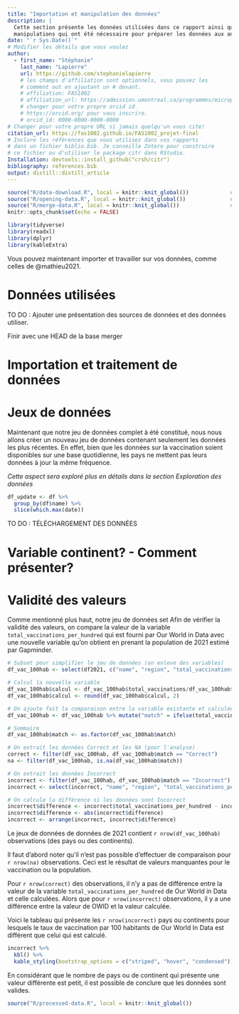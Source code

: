 ```yaml
---
title: "Importation et manipulation des données"
description: | 
  Cette section présente les données utilisées dans ce rapport ainsi que les 
  manipulations qui ont été nécessaire pour préparer les données aux analyses
date: "`r Sys.Date()`"
# Modifier les détails que vous voulez
author:
  - first_name: "Stéphanie"
    last_name: "Lapierre"
    url: https://github.com/stephanielapierre
    # les champs d'affiliation sont optionnels, vous pouvez les
    # comment out en ajoutant un # devant.
    # affiliation: FAS1002
    # affiliation_url: https://admission.umontreal.ca/programmes/microprogramme-de-1er-cycle-en-analyse-des-megadonnees-en-sciences-humaines-et-sociales/structure-du-programme/
    # changer pour votre propre orcid id
    # https://orcid.org/ pour vous inscrire.
    # orcid_id: 0000-0000-0000-0000
# Changer pour votre propre URL si jamais quelqu'un vous cite!
citation_url: https://fas1002.github.io/FAS1002_projet-final
# Inclure les références que vous utilisez dans vos rapports
# dans un fichier biblio.bib. Je conseille Zotero pour construire
# ce fichier ou d'utiliser le package citr dans RStudio.
Installation: devtools::install_github("crsh/citr")
bibliography: references.bib
output: distill::distill_article
---
```


```r
source("R/data-download.R", local = knitr::knit_global())             # Script pour le téléchargement des données
source("R/opening-data.R", local = knitr::knit_global())              # Script pour l'ouverture et le traitement des données
source("R/merge-data.R", local = knitr::knit_global())                # Script pour la fusion des données
knitr::opts_chunk$set(echo = FALSE)
```

```r
library(tidyverse)
library(readxl)
library(dplyr)
library(kableExtra)
```

Vous pouvez maintenant importer et travailler sur vos données, comme celles de @mathieu2021.

# Données utilisées
TO DO : Ajouter une présentation des sources de données et des données utiliser.

Finir avec une HEAD de la base merger


# Importation et traitement de données



# Jeux de données

Maintenant que notre jeu de données complet à été constitué, nous nous allons
créer un nouveau jeu de données contenant seulement les données les plus récentes. 
En effet, bien que les données sur la vaccination soient disponibles sur une base 
quotidienne, les pays ne mettent pas leurs données à jour la même fréquence. 

*Cette aspect sera exploré plus en détails dans la section Exploration des données *
  
```r
df_update <- df %>% 
  group_by(df$name) %>%
  slice(which.max(date))
```

TO DO : TÉLÉCHARGEMENT DES DONNÉES


# Variable continent? - Comment présenter?

# Validité des valeurs
Comme mentionné plus haut, notre jeu de données set Afin de vérifier la validité des valeurs, on compare la valeur de la variable `total_vaccinations_per_hundred` qui est fourni par Our World in Data avec une nouvelle variable qu'on obtient en prenant la population de 2021 estimé par Gapminder.

```r
# Subset pour simplifier le jeu de données (on enleve des variables)
df_vac_100hab <- select(df2021, c("name", "region", "total_vaccinations_per_hundred", "total_vaccinations", "population"))

# Calcul la nouvelle variable
df_vac_100hab$calcul <- df_vac_100hab$total_vaccinations/df_vac_100hab$population*100     # Calcul la variable
df_vac_100hab$calcul <- round(df_vac_100hab$calcul, 2)                  # Arrondie pour garder 2 décimales

# On ajoute fait la comparaison entre la variable existante et calculée
df_vac_100hab <- df_vac_100hab %>% mutate("match" = ifelse(total_vaccinations_per_hundred == calcul, "Correct","Incorrect"))

# Sommaire
df_vac_100hab$match <- as.factor(df_vac_100hab$match)

# On extrait les données Correct et les NA (pour l'analyse)
correct <- filter(df_vac_100hab, df_vac_100hab$match == "Correct")
na <- filter(df_vac_100hab, is.na(df_vac_100hab$match))

# On extrait les données Incorrect
incorrect <- filter(df_vac_100hab, df_vac_100hab$match == "Incorrect")
incorrect <- select(incorrect, "name", "region", "total_vaccinations_per_hundred", "calcul")

# On calcule la différence si les données sont Incorrect
incorrect$difference <- incorrect$total_vaccinations_per_hundred - incorrect$calcul
incorrect$difference <- abs(incorrect$difference)
incorrect <- arrange(incorrect, incorrect$difference)
```

Le jeux de données de données de 2021 contient `r nrow(df_vac_100hab)` observations (des pays ou des continents).

Il faut d'abord noter qu'il n'est pas possible d'effectuer de comparaison pour `r nrow(na)` observations. Ceci est le résultat de valeurs manquantes pour le vaccination ou la population. 

Pour `r nrow(correct)` des observations, il n'y a pas de différence entre la valeur de la variable `total_vaccinations_per_hundred` de Our World in Data et celle calculées. Alors que pour `r nrow(incorrect)` observations, il y a une différence entre la valeur de OWID et la valeur calculée.

Voici le tableau qui présente les `r nrow(incorrect)` pays ou continents pour lesquels 
le taux de vaccination par 100 habitants de Our World In Data est différent que celui qui est calculé.

```r
incorrect %>%
  kbl() %>%
  kable_styling(bootstrap_options = c("striped", "hover", "condensed"), full_width = F)
```

En considérant que le nombre de pays ou de continent qui présente une valeur différente est petit, il est possible de conclure que les données sont valides.

```r
source("R/processed-data.R", local = knitr::knit_global())             # Script pour enregistrer les données
```

